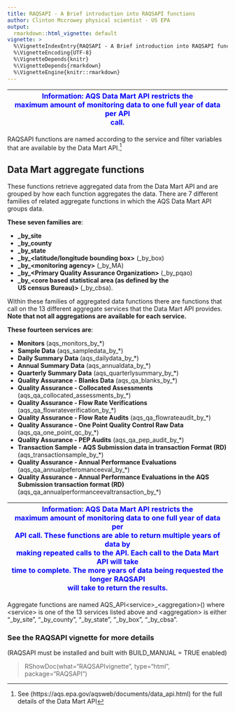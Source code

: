 ---
title: RAQSAPI - A Brief introduction into RAQSAPI functions
author: Clinton Mccrowey physical scientist - US EPA
output:
  rmarkdown::html_vignette: default
vignette: >
  %\VignetteIndexEntry{RAQSAPI - A Brief introduction into RAQSAPI functions}
  %\VignetteEncoding{UTF-8}
  %\VignetteDepends{knitr}
  %\VignetteDepends{rmarkdown}
  %\VignetteEngine{knitr::rmarkdown}
---


| <span style="color:blue"> Information: AQS Data Mart API restricts the \
maximum amount of monitoring data to one full year of data per API \
call.</span> |
| -- |

RAQSAPI functions are named according to the service and filter variables that
are available by the Data Mart
API.^[See (https://aqs.epa.gov/aqsweb/documents/data_api.html) for the full 
details of the Data Mart API]

## Data Mart aggregate functions

These functions retrieve aggregated data from the Data Mart API and are grouped
by how each function aggregates the data. There are 7 different families of
related aggregate functions in which the AQS Data Mart API groups data.

**These seven families are**:

 - **\_by_site**
 - **\_by_county**
 - **\_by_state**
 - **\_by\_\<latitude/longitude bounding box\>** (_by_box)
 - **\_by\_\<monitoring agency\>** (_by_MA)
 - **\_by\_\<Primary Quality Assurance Organization\>** (_by_pqao)
 - **\_by\_\<core based statistical area (as defined by the** \
       **US census Bureau)\>** (_by_cbsa).

Within these families of aggregated data functions there are functions that call
on the 13 different aggregate services that the Data Mart API provides.
**Note that not all aggregations are available for each service.**


**These fourteen services are**:

 - **Monitors** (aqs_monitors_by_*) 
 - **Sample Data** (aqs_sampledata_by_*)
 - **Daily Summary Data** (aqs_dailydata_by_*) 
 - **Annual Summary Data** (aqs_annualdata_by_*)
 - **Quarterly Summary Data** (aqs_quarterlysummary_by_*)
 - **Quality Assurance - Blanks Data** (aqs_qa_blanks_by_*) 
 - **Quality Assurance - Collocated Assessments**
    (aqs_qa_collocated_assessments_by_*)
 - **Quality Assurance - Flow Rate Verifications**
    (aqs_qa_flowrateverification_by_*)
 - **Quality Assurance - Flow Rate Audits** (aqs_qa_flowrateaudit_by_*)
 - **Quality Assurance - One Point Quality Control Raw Data**
    (aqs_qa_one_point_qc_by_*)
 - **Quality Assurance - PEP Audits** (aqs_qa_pep_audit_by_*)
 - **Transaction Sample - AQS Submission data in transaction Format (RD)**
     (aqs_transactionsample_by_*)
 - **Quality Assurance - Annual Performance Evaluations** \
     (aqs_qa_annualpeferomanceeval_by_*)
 - **Quality Assurance - Annual Performance Evaluations in the AQS** \
     **Submission transaction format (RD)**
     (aqs_qa_annualperformanceevaltransaction_by_*)
     
| <span style="color:blue"> Information: AQS Data Mart API restricts the \
maximum amount of monitoring data to one full year of data per \
API call. These functions are able to return multiple years of data by \
making repeated calls to the API.  Each call to the Data Mart API will take \
time to complete. The more years of data being requested the longer RAQSAPI \
will take to return the results.</span> |
| -- |

Aggregate functions are named AQS_API\<service\>\_\<aggregation\>() where
\<service\> is one of the 13 services listed above and \<aggregation\> is
either "_by_site", "_by_county", "_by_state", "_by_box", "_by_cbsa".

### See the RAQSAPI vignette for more details
(RAQSAPI must be installed and built with BUILD_MANUAL = TRUE enabled)

> RShowDoc(what="RAQSAPIvignette", type="html", package="RAQSAPI")
